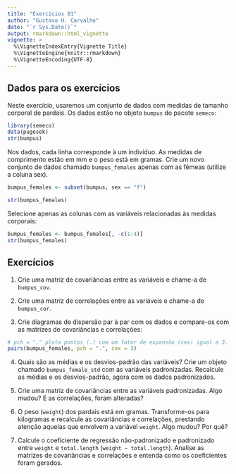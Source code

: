 ```yaml
---
title: "Exercícios 01"
author: "Gustavo H. Carvalho"
date: "`r Sys.Date()`"
output: rmarkdown::html_vignette
vignette: >
  %\VignetteIndexEntry{Vignette Title}
  %\VignetteEngine{knitr::rmarkdown}
  %\VignetteEncoding{UTF-8}
---
```


## Dados para os exercícios

Neste exercício, usaremos um conjunto de dados com medidas de tamanho corporal de
pardais. Os dados estão no objeto `bumpus` do pacote `semeco`:

```r
library(semeco)
data(pugesek)
str(bumpus)
```

Nos dados, cada linha corresponde à um indivíduo. As medidas de comprimento estão em mm e 
o peso está em gramas. Crie um novo conjunto de dados chamado `bumpus_females` apenas com as fêmeas (utilize a coluna sex).

```r
bumpus_females <- subset(bumpus, sex == "f")
```
```r
str(bumpus_females)
```

Selecione apenas as colunas com as variáveis relacionadas às medidas corporais:

```r
bumpus_females <- bumpus_females[, -c(1:4)]
str(bumpus_females)
```

## Exercícios

1. Crie uma matriz de covariâncias entre as variáveis e chame-a de `bumpus_cov`.

2. Crie uma matriz de correlações entre as variáveis e chame-a de `bumpus_cor`.

3. Crie diagramas de dispersão par à par com os dados e compare-os com as matrizes
de covariâncias e correlações:

```r
# pch = "." plota pontos (.) com um fator de expansão (cex) igual a 3.
pairs(bumpus_females, pch = ".", cex = 3) 
```

4. Quais são as médias e os desvios-padrão das variáveis? Crie um objeto chamado
`bumpus_female_std` com as variáveis padronizadas. Recalcule as médias e os desvios-padrão,
 agora com os dados padronizados.
 
5. Crie uma matriz de covariâncias entre as variáveis padronizadas. Algo mudou? E as correlações, foram alteradas?

6. O peso (`weight`) dos pardais está em gramas. Transforme-os para kilogramas e recalcule as covariâncias 
e correlações, prestando atenção aquelas que envolvem a variável `weight`. Algo mudou? Por quê?

7. Calcule o coeficiente de regressão não-padronizado e padronizado entre `weight` e `total.length` (`weight ~ total.length`). 
Analise as matrizes de covariâncias e correlações e entenda como os coeficientes foram gerados.
